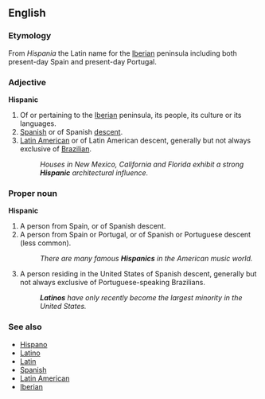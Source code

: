 ==English==

===Etymology===
From ''Hispania'' the Latin name for the [[Iberia]]n peninsula including both present-day Spain and present-day Portugal.

===Adjective===
'''Hispanic'''
# Of or pertaining to the [[Iberia]]n peninsula, its people, its culture or its languages.
# [[Spanish]] or of Spanish [[descent]].
# [[Latin America]]n or of Latin American descent, generally but not always exclusive of [[Brazil]]ian.
#:''Houses in New Mexico, California and Florida exhibit a strong '''Hispanic''' architectural influence.''

===Proper noun===
'''Hispanic'''
# A person from Spain, or of Spanish descent.
# A person from Spain or Portugal, or of Spanish or Portuguese descent (less common).
#:''There are many famous '''Hispanics''' in the American music world.''
# A person residing in the United States of Spanish descent, generally but not always exclusive of Portuguese-speaking Brazilians. 
#:'''''Latinos''' have only recently become the largest minority in the United States.''

===See also===
* [[Hispano]]
* [[Latino]]
* [[Latin]]
* [[Spanish]]
* [[Latin American]]
* [[Iberian]]